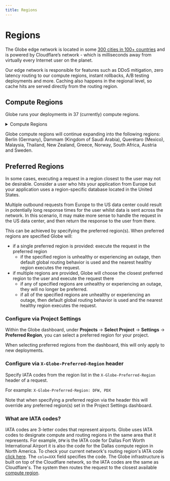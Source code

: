 ```yaml
---
title: Regions
---
```


# Regions

The Globe edge network is located in some [300 cities in 100+ countries](https://www.cloudflare.com/en-gb/network/) and is powered by Cloudflare’s network - which is milliseconds away from virtually every Internet user on the planet.

Our edge network is responsible for features such as DDoS mitigation, zero latency routing to our compute regions, instant rollbacks, A/B testing deployments and more. Caching also happens in the regional level, so cache hits are served directly from the routing region.

## Compute Regions

Globe runs your deployments in 37 (currently) compute regions.

<details>
  <summary>Compute Regions</summary>

| **Region**              | **Country**    | **Continent** |
| ----------------------- | -------------- | ------------- |
| MAD (Madrid)            | Spain          | Europe        |
| BRU (Belgium)           | Belgium        | Europe        |
| AMS (Netherlands)       | Netherlands    | Europe        |
| MXP (Milan)             | Italy          | Europe        |
| CDG (Paris)             | France         | Europe        |
| TPE (Taiwan)            | Taiwan         | Asia          |
| NRT (Tokyo)             | Japan          | Asia          |
| KIX (Osaka)             | Japan          | Asia          |
| HEL (Finland)           | Finland        | Europe        |
| TLV (Tel Aviv)          | Israel         | Asia          |
| DSM (Iowa)              | United States  | North America |
| CHS (South Carolina)    | United States  | North America |
| IAD (Northern Virginia) | United States  | North America |
| CMH (Columbus)          | United States  | North America |
| DFW (Dallas)            | United States  | North America |
| PDX (Oregon)            | United States  | North America |
| HKG (Hong Kong)         | Hong Kong      | Asia          |
| ICN (Seoul)             | South Korea    | Asia          |
| SIN (Singapore)         | Singapore      | Asia          |
| CGK (Jakarta)           | Indonesia      | Asia          |
| BOM (Mumbai)            | India          | Asia          |
| DEL (Delhi)             | India          | Asia          |
| SYD (Sydney)            | Australia      | Oceania       |
| MEL (Melbourne)         | Australia      | Oceania       |
| WAW (Warsaw)            | Poland         | Europe        |
| TRN (Turin)             | Italy          | Europe        |
| LHR (London)            | United Kingdom | Europe        |
| FRA (Frankfurt)         | Germany        | Europe        |
| ZRH (Zurich)            | Switzerland    | Europe        |
| DOH (Doha)              | Qatar          | Asia          |
| YUL (Montreal)          | Canada         | North America |
| YYZ (Toronto)           | Canada         | North America |
| GRU (Sao Paulo)         | Brazil         | South America |
| SCL (Santiago)          | Chile          | South America |
| LAX (Los Angeles)       | United States  | North America |
| SLC (Salt Lake City)    | United States  | North America |
| LAS (Las Vegas)         | United States  | North America |

</details>

Globe compute regions will continue expanding into the following regions: Berlin (Germany), Dammam (Kingdom of Saudi Arabia), Querétaro (Mexico), Malaysia, Thailand, New Zealand, Greece, Norway, South Africa, Austria and Sweden.

## Preferred Regions

In some cases, executing a request in a region closest to the user may not be desirable. Consider a user who hits your application from Europe but your application uses a region-specific database located in the United States.

Multiple outbound requests from Europe to the US data center could result in potentially long response times for
the user whilst data is sent across the network. In this scenario, it may make more sense to handle the request in the US data center, and then
return the response to the user from there.

This can be achieved by specifying the preferred region(s). When preferred regions are specified Globe will:

- if a single preferred region is provided: execute the request in the preferred region
  - if the specified region is unhealthy or experiencing an outage, then default global routing behavior is used and the nearest healthy region executes the request.
- if multiple regions are provided, Globe will choose the closest preferred region to the user and execute the request there
  - if any of specified regions are unhealthy or experiencing an outage, they will no longer be preferred.
  - if all of the specified regions are unhealthy or experiencing an outage, then default global routing behavior is used and the nearest healthy region executes the request.

### Configure via Project Settings

Within the Globe dashboard, under **Projects** -> **Select Project** -> **Settings** -> **Preferred Region**, you can select a preferred region for your project.

When selecting preferred regions from the dashboard, this will only apply to new deployments.

### Configure via `X-Globe-Preferred-Region` header

Specify IATA codes from the region list in the `X-Globe-Preferred-Region` header of a request.

For example: `X-Globe-Preferred-Region: DFW, PDX`

Note that when specifying a preferred region via the header this will override any preferred region(s) set in the Project Settings dashboard.

### What are IATA codes?

IATA codes are 3-letter codes that represent airports. Globe uses IATA codes to designate compute and routing regions in the same area that it represents. For example, `DFW` is the IATA code for Dallas Fort Worth International Airport it is also the code for the Dallas compute region in North America. To check your current network's routing region's IATA code [click here](https://1.1.1.1/cdn-cgi/trace). The `colo=XXX` field specifies the code. The Globe infrastructure is built on top of the Cloudflare network, so the IATA codes are the same as Cloudflare's. The system then routes the request to the closest available [compute region](/infrastructure/regions#compute-regions).
